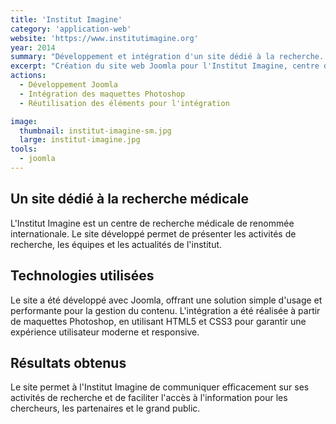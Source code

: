 ```yaml
---
title: 'Institut Imagine'
category: 'application-web'
website: 'https://www.institutimagine.org'
year: 2014
summary: "Développement et intégration d'un site dédié à la recherche. Simple d'usage et performant, nous avons choisi la solution Joomla à l'époque pour réalisé cette tâche."
excerpt: "Création du site web Joomla pour l'Institut Imagine, centre de recherche médicale de renommée internationale. Développement d'une plateforme performante et intuitive avec intégration de maquettes Photoshop pour présenter les activités de recherche, les équipes et les actualités."
actions:
  - Développement Joomla
  - Intégration des maquettes Photoshop
  - Réutilisation des éléments pour l'intégration

image:
  thumbnail: institut-imagine-sm.jpg
  large: institut-imagine.jpg
tools:
  - joomla
---
```


## Un site dédié à la recherche médicale

L'Institut Imagine est un centre de recherche médicale de renommée internationale. Le site développé permet de présenter les activités de recherche, les équipes et les actualités de l'institut.

## Technologies utilisées

Le site a été développé avec Joomla, offrant une solution simple d'usage et performante pour la gestion du contenu. L'intégration a été réalisée à partir de maquettes Photoshop, en utilisant HTML5 et CSS3 pour garantir une expérience utilisateur moderne et responsive.

## Résultats obtenus

Le site permet à l'Institut Imagine de communiquer efficacement sur ses activités de recherche et de faciliter l'accès à l'information pour les chercheurs, les partenaires et le grand public.
